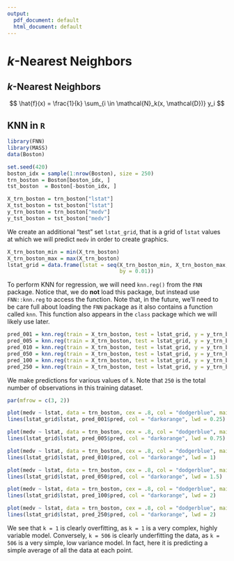 ```yaml
---
output:
  pdf_document: default
  html_document: default
---
```

# $k$-Nearest Neighbors {#knn-reg}

<!-- ## Regression Setup -->


<!-- - $\mathbf{X}$ = $n \times p$ data matrix -->
<!-- - $\mathbf{x}_j$ = column of data matrix. vector of length $n$. $n$ observations of predictors $j$. -->
<!-- - $X$ = random variable. vector of length $p$, which could be 1 (not bold) -->
<!-- - $x_i$ = predictor values for observation $i$. vector of length $p$. realization of random variable $X$. (not bold) -->
<!-- - $Y$ = random variable. scalar. (not bold) -->
<!-- - $y_i$ = response for observation $i$. scalar. realization of random variable $Y$. (not bold) -->

<!-- - $i$ is for observations, of which there are $n$ -->
<!-- - $j$ is for predictors (features), of which there are $p$ -->


<!-- - $\mathcal{D}_{\texttt{trn}}$ is training data -->
<!-- - $n_{\texttt{trn}}$ is size of training data -->
<!-- - $\mathcal{D}_{\texttt{tst}}$ is training data -->
<!-- - $n_{\texttt{tst}}$ is size of training data -->

<!-- $$ -->
<!-- (X, Y) \in \mathbb{R}^p \times \mathbb{R} -->
<!-- $$ -->



<!-- $$ -->
<!-- \mathcal{D} = (x_i, y_i) \in \mathbb{R}^p \times \mathbb{R} -->
<!-- $$ -->

<!-- $$ -->
<!-- x_i^T = [x_{i1}, x_{i2}, \ldots x_{ip}] -->
<!-- $$ -->


<!-- $$ -->
<!-- x^T = [x_{1}, x_{2}, \ldots x_{p}] -->
<!-- $$ -->

<!-- $$ -->
<!-- \mathbf{x}_j = \begin{bmatrix} x_{1j} \\ x_{2j} \\ \vdots\\ x_{nj} \end{bmatrix} -->
<!-- $$ -->

<!-- $$ -->
<!-- \mathbf{X} = [\mathbf{x}_1, \mathbf{x}_2, \ldots, \mathbf{x}_p] -->
<!-- $$ -->

<!-- $$ -->
<!-- \mathbf{X} = \begin{bmatrix} x_1^T \\ x_2^T \\ \vdots\\ x_n^T \end{bmatrix} -->
<!-- $$ -->


<!-- $$ -->
<!-- \mathbf{X} = [\mathbf{1}, \mathbf{x}_1, \mathbf{x}_2, \ldots, \mathbf{x}_p] -->
<!-- $$ -->


<!-- $$ -->
<!-- \mathbf{y} = \begin{bmatrix} y_1 \\ y_2 \\ \vdots\\ y_n \end{bmatrix} -->
<!-- $$ -->


<!-- $$ -->
<!-- \mathbb{E}[(Y - f(X))^2] -->
<!-- $$ -->

<!-- $$ -->
<!-- Y = f(X) + \epsilon -->
<!-- $$ -->

<!-- $$ -->
<!-- f(x) = \mathbb{E}(Y \mid X = x) -->
<!-- $$ -->



<!-- ## Parametric versus Non-Parametric Models -->

<!-- $$ -->
<!-- f(x) = \beta_0 + \beta_1 x_1 + \beta_2 x_2 + \ldots + \beta_p x_p -->
<!-- $$ -->


<!-- ## Local Approaches -->


<!-- ### Neighbors -->

<!-- ### Neighborhoods -->


## $k$-Nearest Neighbors

$$
\hat{f}(x) = \frac{1}{k} \sum_{i \in \mathcal{N}_k(x, \mathcal{D})} y_i
$$


## KNN in `R`

```r
library(FNN)
library(MASS)
data(Boston)
```

```r
set.seed(420)
boston_idx = sample(1:nrow(Boston), size = 250)
trn_boston = Boston[boston_idx, ]
tst_boston  = Boston[-boston_idx, ]
```

```r
X_trn_boston = trn_boston["lstat"]
X_tst_boston = tst_boston["lstat"]
y_trn_boston = trn_boston["medv"]
y_tst_boston = tst_boston["medv"]
```

We create an additional "test" set `lstat_grid`, that is a grid of `lstat` values at which we will predict `medv` in order to create graphics.

```r
X_trn_boston_min = min(X_trn_boston)
X_trn_boston_max = max(X_trn_boston)
lstat_grid = data.frame(lstat = seq(X_trn_boston_min, X_trn_boston_max, 
                                    by = 0.01))
```


To perform KNN for regression, we will need `knn.reg()` from the `FNN` package. Notice that, we do **not** load this package, but instead use `FNN::knn.reg` to access the function. Note that, in the future, we'll need to be care full about loading the `FNN` package as it also contains a function called `knn`. This function also appears in the `class` package which we will likely use later.

```r
pred_001 = knn.reg(train = X_trn_boston, test = lstat_grid, y = y_trn_boston, k = 1)
pred_005 = knn.reg(train = X_trn_boston, test = lstat_grid, y = y_trn_boston, k = 5)
pred_010 = knn.reg(train = X_trn_boston, test = lstat_grid, y = y_trn_boston, k = 10)
pred_050 = knn.reg(train = X_trn_boston, test = lstat_grid, y = y_trn_boston, k = 50)
pred_100 = knn.reg(train = X_trn_boston, test = lstat_grid, y = y_trn_boston, k = 100)
pred_250 = knn.reg(train = X_trn_boston, test = lstat_grid, y = y_trn_boston, k = 250)
```

<!-- - `train`: asdf  -->
<!-- - `test`: asdf -->
<!-- - `y`: ascdf -->

<!-- - the output of `knn.reg()` is  exactly $\hat{f}(x)$ -->

<!-- - $\hat{f}$ is estimated using `train` ($x_{\texttt{trn}}$) and `y` ($y_{\texttt{trn}}$) which together make up the training data -->
<!-- - $x$, the values we want to predict at, is `test` -->

We make predictions for various values of `k`. Note that `250` is the total number of observations in this training dataset.

```r
par(mfrow = c(3, 2))

plot(medv ~ lstat, data = trn_boston, cex = .8, col = "dodgerblue", main = "k = 1")
lines(lstat_grid$lstat, pred_001$pred, col = "darkorange", lwd = 0.25)

plot(medv ~ lstat, data = trn_boston, cex = .8, col = "dodgerblue", main = "k = 5")
lines(lstat_grid$lstat, pred_005$pred, col = "darkorange", lwd = 0.75)

plot(medv ~ lstat, data = trn_boston, cex = .8, col = "dodgerblue", main = "k = 10")
lines(lstat_grid$lstat, pred_010$pred, col = "darkorange", lwd = 1)

plot(medv ~ lstat, data = trn_boston, cex = .8, col = "dodgerblue", main = "k = 25")
lines(lstat_grid$lstat, pred_050$pred, col = "darkorange", lwd = 1.5)

plot(medv ~ lstat, data = trn_boston, cex = .8, col = "dodgerblue", main = "k = 50")
lines(lstat_grid$lstat, pred_100$pred, col = "darkorange", lwd = 2)

plot(medv ~ lstat, data = trn_boston, cex = .8, col = "dodgerblue", main = "k = 250")
lines(lstat_grid$lstat, pred_250$pred, col = "darkorange", lwd = 2)
```

<!-- Orange "curve" is $\hat{f}(x)$. -->

We see that `k = 1` is clearly overfitting, as `k = 1` is a very complex, highly variable model. Conversely, `k = 506` is clearly underfitting the data, as `k = 506` is a very simple, low variance model. In fact, here it is predicting a simple average of all the data at each point.


<!-- - low `k` = very complex model. very wiggly. specifically jagged -->
<!-- - high `k` = very inflexible model. very smooth. -->

<!-- ## Choosing $k$ -->

<!-- ## Scaling Data -->

<!-- ## Tuning Parameters versus Model Parameters -->

<!-- - tune/hyper = how to learn from the data, user specified -->
<!-- - model = learned from the data, users specificies how many and form -->

<!-- ## Linear versus Non-Linear -->

<!-- ## Curse of Dimensionality -->

<!-- ## Train Time versus Test Time -->

<!-- ## Interpretability -->
